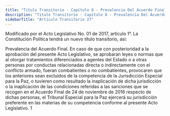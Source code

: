 ```yaml
---
title: "Titulo Transitorio - Capítulo 8 - Prevalencia Del Acuerdo Final Para La Terminación Del Conflicto Armado Y La Construcción De Una Paz Estable Y Duradera - Artículo Transitorio 27"
description: "Titulo Transitorio - Capítulo 8 - Prevalencia Del Acuerdo Final Para La Terminación Del Conflicto Armado Y La Construcción De Una Paz Estable Y Duradera - Artículo Transitorio 27"
sidebarTitle: "Artículo Transitorio 27"
---
```


<Warning>Modificado por el Acto Legislativo No. 01 de 2017, artículo 1°. La Constitución Política tendrá un nuevo título transitorio, así: </Warning>

Prevalencia del Acuerdo Final. En caso de que con posterioridad a la aprobación del presente Acto Legislativo, se aprobaran leyes o normas que al otorgar tratamientos diferenciados a agentes del Estado o a otras personas por conductas relacionadas directa o indirectamente con el conflicto armado, fueran combatientes o no combatientes, provocaren que los anteriores sean excluidos de la competencia de la Jurisdicción Especial para la Paz, o tuvieren como resultado la inaplicación de dicha jurisdicción o la inaplicación de las condiciones referidas a las sanciones que se recogen en el Acuerdo Final de 24 de noviembre de 2016 respecto de dichas personas, el Tribunal Especial para la Paz ejercerá su jurisdicción preferente en las materias de su competencia conforme al presente Acto Legislativo. 1 
 